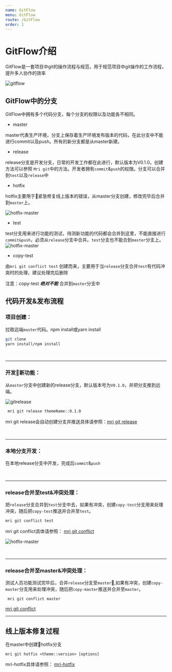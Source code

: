 ```yaml
---
name: GitFlow
menu: GitFlow
route: /GitFlow
order: 1
---
```



# GitFlow介绍
GitFlow是一套项目中git的操作流程与规范，用于规范项目中git操作的工作流程，提升多人协作的效率

![gitflow](../dist/docz/public/assets/gitflow.png)

## GitFlow中的分支

GitFlow中拥有多个代码分支，每个分支的权限以及功能各不相同。
- master

master代表生产环境，分支上保存着生产环境发布版本的代码，在此分支中不能进行commit以及push。所有的新分支都是从master新建。



- release

release分支是开发分支，日常的开发工作都在此进行，默认版本为V0.1.0。创建方法可以参照 `Mri git`中的方法。开发者拥有`commit`&`push`的权限。分支可以合并到`test`以及`release`中



- hotfix

hotfix主要用于紧急修复线上版本的错误，从master分支创建，修改完毕后合并到`master`上。

![hotfix-master](../dist/docz/public/assets/hotfix-master.png)
- test

test分支用来进行功能的测试，待测新功能的代码都会合并到这里，不能直接进行`commit&push`，必须从`release`分支中合并。`test`分支也不能合到`master`分支上。
![hotfix-master](../dist/docz/public/assets/release-test.png)
- copy-test

由`mri git conflict test` 创建而来，主要用于当`release`分支合并`test`有代码冲突时的处理，建议处理完后删除

注意：copy-test ***绝对不能*** 合并到`master`分支中

## 代码开发&发布流程

### 项目创建：

拉取远端`master`代码。npm install或yarn install

```sh
git clone
yarn install/npm install
```

<br/>

---

 ### 开发新功能：
 从`master`分支中创建新的release分支，默认版本号为`V0.1.0`，并把分支推到远端。

![gitrelease](../dist/docz/public/assets/gitrelease.png)

```sh
 mri git release themeName::0.1.0
```
mri git release会自动创建分支并推送具体请参照：[mri git release](http://doc.masterrt.com/#/cli/mri-git#mri-git-release-mri-gr)

<br/>

---

### 本地分支开发：

在本地release分支中开发，完成后`commit`&`push`

<br/>

---

### release合并至test&冲突处理：

把`release`分支合并到`test`分支中去，如果有冲突，创建`copy-test`分支用来处理冲突，随后把`copy-test`推送并合并至`test`。

```sh
mri git conflict test
```
mri git conflict具体请参照： [mri git conflict](http://localhost:3000/#/cli/mri-git#mri-git-conflict)


![hotfix-master](../dist/docz/public/assets/release-test.png)

<br/>

---

### release合并至master&冲突处理：

测试人员功能测试完毕后，合并`release`分支至`master`,如果有冲突，创建`copy-master`分支用来处理冲突，随后把`copy-master`推送并合并至`master`。
<br/>

```sh
 mri git conflict master
```

[mri git conflict](http://localhost:3000/#/cli/mri-git#mri-git-conflict)

---

## 线上版本修复过程

在master中创建hotfix分支

```ssh
mri git hotfix <theme::version> [options]
```
mri-hotfix具体请参照：
[mri-hotfix](http://doc.masterrt.com/#/cli/mri-git#mri-git-hotfix-mr-gh)